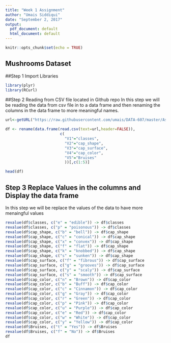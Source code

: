 ```yaml
---
title: "Week 1 Assignment"
author: "Umais Siddiqui"
date: "September 2, 2017"
output:
  pdf_document: default
  html_document: default
---
```


```r
knitr::opts_chunk$set(echo = TRUE)
```

## Mushrooms Dataset 

##Step 1 Import Libraries

```r
library(plyr)
library(RCurl)
```
##Step 2 Reading from CSV file located in Github repo
In this step we will be reading the data from csv file in to a data frame and then renaming the columns in the data frame to more meaningful names.

```r
url<-getURL("https://raw.githubusercontent.com/umais/DATA-607/master/Assignment1/agaricus-lepiota.data")

df <- rename(data.frame(read.csv(text=url,header=FALSE)),
                        c(
                          "V1"="classes",
                          "V2"="cap_shape",
                          "V3"="cap_surface",
                          "V4"="cap_color",
                          "V5"="Bruises"
                          ))[,c(1:5)]

head(df)
```

## Step 3 Replace Values in the columns and Display the data frame

In this step we will be replace the values of the data to have more menaingful values

```r
revalue(df$classes, c("e" = "edible")) -> df$classes
revalue(df$classes, c("p" = "poisonous")) -> df$classes
revalue(df$cap_shape, c("b" = "bell")) -> df$cap_shape
revalue(df$cap_shape, c("c" = "conical")) -> df$cap_shape
revalue(df$cap_shape, c("x" = "convex")) -> df$cap_shape
revalue(df$cap_shape, c("f" = "flat")) -> df$cap_shape
revalue(df$cap_shape, c("k" = "knobbed")) -> df$cap_shape
revalue(df$cap_shape, c("s" = "sunken")) -> df$cap_shape
revalue(df$cap_surface, c("f" = "fibrous")) -> df$cap_surface
revalue(df$cap_surface, c("g" = "grooves")) -> df$cap_surface
revalue(df$cap_surface, c("y" = "scaly")) -> df$cap_surface
revalue(df$cap_surface, c("s" = "smooth")) -> df$cap_surface
revalue(df$cap_color, c("n" = "Brown")) -> df$cap_color
revalue(df$cap_color, c("b" = "Buff")) -> df$cap_color
revalue(df$cap_color, c("c" = "Cinnamon")) -> df$cap_color
revalue(df$cap_color, c("g" = "Gray")) -> df$cap_color
revalue(df$cap_color, c("r" = "Green")) -> df$cap_color
revalue(df$cap_color, c("p" = "Pink")) -> df$cap_color
revalue(df$cap_color, c("u" = "Purple")) -> df$cap_color
revalue(df$cap_color, c("e" = "Red")) -> df$cap_color
revalue(df$cap_color, c("w" = "White")) -> df$cap_color
revalue(df$cap_color, c("y" = "Yellow")) -> df$cap_color
revalue(df$Bruises, c("t" = "Yes")) -> df$Bruises
revalue(df$Bruises, c("f" = "No")) -> df$Bruises
df
```
